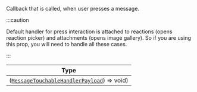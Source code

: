 Callback that is called, when user presses a message.

:::caution

Default handler for press interaction is attached to reactions (opens reaction picker) and attachments (opens image gallery). So if you are using this prop, you will need to handle all these cases.

:::

| Type |
| - |
| ([`MessageTouchableHandlerPayload`](../object-types/message-touchable-handler-payload)) => void) |
